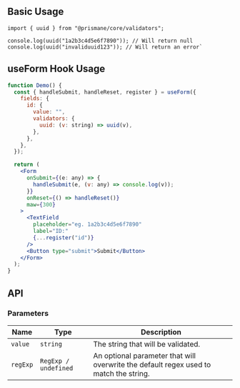 ## Basic Usage

```tsx
import { uuid } from "@prismane/core/validators";

console.log(uuid("1a2b3c4d5e6f7890")); // Will return null
console.log(uuid("invaliduuid123")); // Will return an error`
```

## useForm Hook Usage

```jsx
function Demo() {
  const { handleSubmit, handleReset, register } = useForm({
    fields: {
      id: {
        value: "",
        validators: {
          uuid: (v: string) => uuid(v),
        },
      },
    },
  });

  return (
    <Form
      onSubmit={(e: any) => {
        handleSubmit(e, (v: any) => console.log(v));
      }}
      onReset={() => handleReset()}
      maw={300}
    >
      <TextField
        placeholder="eg. 1a2b3c4d5e6f7890"
        label="ID:"
        {...register("id")}
      />
      <Button type="submit">Submit</Button>
    </Form>
  );
}
```

## API

### Parameters

| Name     | Type                 | Description                                                                           |
| -------- | -------------------- | ------------------------------------------------------------------------------------- |
| `value`  | `string`             | The string that will be validated.                                                    |
| `regExp` | `RegExp / undefined` | An optional parameter that will overwrite the default regex used to match the string. |
